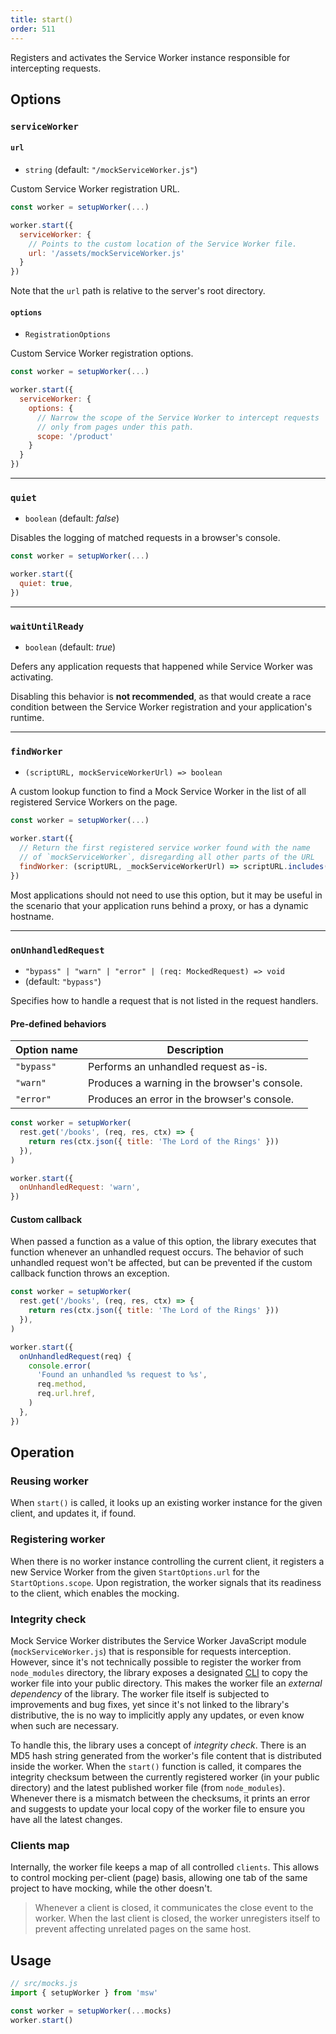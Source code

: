 ```yaml
---
title: start()
order: 511
---
```


Registers and activates the Service Worker instance responsible for intercepting requests.

## Options

### `serviceWorker`

#### `url`

- `string` (default: `"/mockServiceWorker.js"`)

Custom Service Worker registration URL.

```js showLineNumbers focusedLines=6
const worker = setupWorker(...)

worker.start({
  serviceWorker: {
    // Points to the custom location of the Service Worker file.
    url: '/assets/mockServiceWorker.js'
  }
})
```

<Hint mode="warning">
  Note that the <code>url</code> path is relative to the server's root
  directory.
</Hint>

#### `options`

- `RegistrationOptions`

Custom Service Worker registration options.

```js showLineNumbers focusedLines=5-9
const worker = setupWorker(...)

worker.start({
  serviceWorker: {
    options: {
      // Narrow the scope of the Service Worker to intercept requests
      // only from pages under this path.
      scope: '/product'
    }
  }
})
```

---

### `quiet`

- `boolean` (default: _false_)

Disables the logging of matched requests in a browser's console.

```js showLineNumbers focusedLines=4
const worker = setupWorker(...)

worker.start({
  quiet: true,
})
```

---

### `waitUntilReady`

- `boolean` (default: _true_)

Defers any application requests that happened while Service Worker was activating.

<Hint mode="warning">
  Disabling this behavior is <strong>not recommended</strong>, as that would
  create a race condition between the Service Worker registration and your
  application's runtime.
</Hint>

---

### `findWorker`

- `(scriptURL, mockServiceWorkerUrl) => boolean`

A custom lookup function to find a Mock Service Worker in the list of all registered Service Workers on the page.

```js showLineNumbers focusedLines=6
const worker = setupWorker(...)

worker.start({
  // Return the first registered service worker found with the name
  // of `mockServiceWorker`, disregarding all other parts of the URL
  findWorker: (scriptURL, _mockServiceWorkerUrl) => scriptURL.includes('mockServiceWorker'),
})
```

<Hint mode="warning">
Most applications should not need to use this option, but it may be useful in the scenario that your application runs behind a proxy, or has a dynamic hostname.
</Hint>

---

### `onUnhandledRequest`

- `"bypass" | "warn" | "error" | (req: MockedRequest) => void`
- (default: `"bypass"`)

Specifies how to handle a request that is not listed in the request handlers.

#### Pre-defined behaviors

| Option name | Description                                  |
| ----------- | -------------------------------------------- |
| `"bypass"`  | Performs an unhandled request as-is.         |
| `"warn"`    | Produces a warning in the browser's console. |
| `"error"`   | Produces an error in the browser's console.  |

```js showLineNumbers focusedLines=8
const worker = setupWorker(
  rest.get('/books', (req, res, ctx) => {
    return res(ctx.json({ title: 'The Lord of the Rings' }))
  }),
)

worker.start({
  onUnhandledRequest: 'warn',
})
```

#### Custom callback

When passed a function as a value of this option, the library executes that function whenever an unhandled request occurs. The behavior of such unhandled request won't be affected, but can be prevented if the custom callback function throws an exception.

```js showLineNumbers focusedLines=8
const worker = setupWorker(
  rest.get('/books', (req, res, ctx) => {
    return res(ctx.json({ title: 'The Lord of the Rings' }))
  }),
)

worker.start({
  onUnhandledRequest(req) {
    console.error(
      'Found an unhandled %s request to %s',
      req.method,
      req.url.href,
    )
  },
})
```

## Operation

### Reusing worker

When `start()` is called, it looks up an existing worker instance for the given client, and updates it, if found.

### Registering worker

When there is no worker instance controlling the current client, it registers a new Service Worker from the given `StartOptions.url` for the `StartOptions.scope`. Upon registration, the worker signals that its readiness to the client, which enables the mocking.

### Integrity check

Mock Service Worker distributes the Service Worker JavaScript module (`mockServiceWorker.js`) that is responsible for requests interception. However, since it's not technically possible to register the worker from `node_modules` directory, the library exposes a designated [CLI](/docs/cli/init) to copy the worker file into your public directory. This makes the worker file an _external dependency_ of the library. The worker file itself is subjected to improvements and bug fixes, yet since it's not linked to the library's distributive, the is no way to implicitly apply any updates, or even know when such are necessary.

To handle this, the library uses a concept of _integrity check_. There is an MD5 hash string generated from the worker's file content that is distributed inside the worker. When the `start()` function is called, it compares the integrity checksum between the currently registered worker (in your public directory) and the latest published worker file (from `node_modules`). Whenever there is a mismatch between the checksums, it prints an error and suggests to update your local copy of the worker file to ensure you have all the latest changes.

### Clients map

Internally, the worker file keeps a map of all controlled `clients`. This allows to control mocking per-client (page) basis, allowing one tab of the same project to have mocking, while the other doesn't.

> Whenever a client is closed, it communicates the close event to the worker. When the last client is closed, the worker unregisters itself to prevent affecting unrelated pages on the same host.

## Usage

```js showLineNumbers
// src/mocks.js
import { setupWorker } from 'msw'

const worker = setupWorker(...mocks)
worker.start()
```
